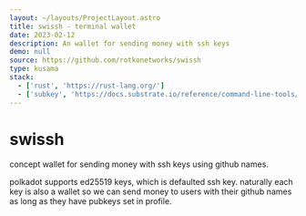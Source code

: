 ```yaml
---
layout: ~/layouts/ProjectLayout.astro
title: swissh - terminal wallet
date: 2023-02-12
description: An wallet for sending money with ssh keys
demo: null
source: https://github.com/rotkonetworks/swissh
type: kusama
stack:
  - ['rust', 'https://rust-lang.org/']
  - ['subkey', 'https://docs.substrate.io/reference/command-line-tools/subkey/']
---
```

# swissh

concept wallet for sending money with ssh keys using github names.

polkadot supports ed25519 keys, which is defaulted ssh key. naturally each key is also a wallet so
we can send money to users with their github names as long as they have pubkeys set in profile.
